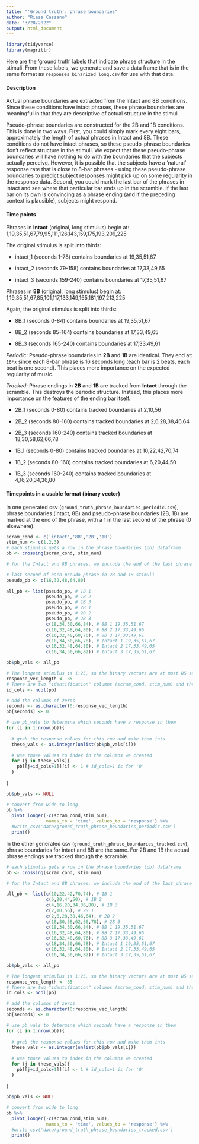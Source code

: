 ```yaml
---
title: "'Ground truth': phrase boundaries"
author: "Riesa Cassano"
date: "3/28/2022"
output: html_document
---
```


```r
library(tidyverse)
library(magrittr)
```

Here are the 'ground truth' labels that indicate phrase structure in the stimuli. From these labels, we generate and save a data frame that is in the same format as `responses_binarized_long.csv` for use with that data.

#### Description
Actual phrase boundaries are extracted from the Intact and 8B conditions. Since these conditions have intact phrases, these phrase boundaries are meaningful in that they are descriptive of actual structure in the stimuli. 

Pseudo-phrase boundaries are constructed for the 2B and 1B conditions. This is done in two ways. First, you could simply mark every eight bars, approximately the length of actual phrases in Intact and 8B. These conditions do not have intact phrases, so these pseudo-phrase boundaries don't reflect structure in the stimuli. We expect that these pseudo-phrase boundaries will have nothing to do with the boundaries that the subjects actually perceive. However, it is possible that the subjects have a 'natural' response rate that is close to 8-bar phrases - using these pseudo-phrase boundaries to predict subject responses might pick up on some regularity in the response data. Second, you could mark the last bar of the phrases in intact and see where that particular bar ends up in the scramble. If the last bar on its own is convincing as a phrase ending (and if the preceding context is plausible), subjects might respond.

#### Time points
Phrases in **Intact** (original, long stimulus) begin at:
1,19,35,51,67,79,95,111,126,143,159,175,193,209,225

The original stimulus is split into thirds:

* intact_1 (seconds 1-78) contains boundaries at 19,35,51,67

* intact_2 (seconds 79-158) contains boundaries at 17,33,49,65

* intact_3 (seconds 159-240) contains boundaries at 17,35,51,67


Phrases in **8B** (original, long stimulus) begin at:
1,19,35,51,67,85,101,117,133,149,165,181,197,213,225

Again, the original stimulus is split into thirds:

* 8B_1 (seconds 0-84) contains boundaries at 19,35,51,67

* 8B_2 (seconds 85-164) contains boundaries at 17,33,49,65

* 8B_3 (seconds 165-240) contains boundaries at 17,33,49,61


*Periodic:* Pseudo-phrase boundaries in **2B** and **1B** are identical. They end at: `16*x` since each 8-bar phrase is 16 seconds long (each bar is 2 beats, each beat is one second). This places more importance on the expected regularity of music.

*Tracked:* Phrase endings in **2B** and **1B** are tracked from **Intact** through the scramble. This destroys the periodic structure. Instead, this places more importance on the features of the ending bar itself.

* 2B_1 (seconds 0-80) contains tracked boundaries at 2,10,56

* 2B_2 (seconds 80-160) contains tracked boundaries at 2,6,28,38,46,64

* 2B_3 (seconds 160-240) contains tracked boundaries at 18,30,58,62,66,78

* 1B_1 (seconds 0-80) contains tracked boundaries at 10,22,42,70,74

* 1B_2 (seconds 80-160) contains tracked boundaries at 6,20,44,50

* 1B_3 (seconds 160-240) contains tracked boundaries at 4,16,20,34,36,80


#### Timepoints in a usable format (binary vector)
In one generated csv (`ground_truth_phrase_boundaries_periodic.csv`), phrase boundaries (intact, 8B) and pseudo-phrase boundaries (2B, 1B) are marked at the end of the phrase, with a 1 in the last second of the phrase (0 elsewhere).

```r
scram_cond <- c('intact','8B','2B','1B')
stim_num <- c(1,2,3)
# each stimulus gets a row in the phrase boundaries (pb) dataframe
pb <- crossing(scram_cond, stim_num)

# for the Intact and 8B phrases, we include the end of the last phrase of the stimuli, to make it more accurate with the padding at the end

# last second of each pseudo-phrase in 2B and 1B stimuli
pseudo_pb <- c(16,32,48,64,80)

all_pb <- list(pseudo_pb, # 1B 1
               pseudo_pb, # 1B 2
               pseudo_pb, # 1B 3
               pseudo_pb, # 2B 1
               pseudo_pb, # 2B 2
               pseudo_pb, # 2B 3
               c(18,34,50,66,84), # 8B 1 19,35,51,67
               c(16,32,48,64,80), # 8B 2 17,33,49,65 
               c(16,32,48,60,76), # 8B 3 17,33,49,61 
               c(18,34,50,66,78), # Intact 1 19,35,51,67
               c(16,32,48,64,80), # Intact 2 17,33,49,65
               c(16,34,50,66,82)) # Intact 3 17,35,51,67

pb$pb_vals <- all_pb

# The longest stimulus is 1:25, so the binary vectors are at most 85 seconds long.
response_vec_length <- 85
# There are two "identification" columns (scram_cond, stim_num) and then the data (pb_vals)
id_cols <- ncol(pb)

# add the columns of zeros
seconds <- as.character(0:response_vec_length)
pb[seconds] <- 0

# use pb_vals to determine which seconds have a response in them
for (i in 1:nrow(pb)){
  
  # grab the response values for this row and make them ints
  these_vals <- as.integer(unlist(pb$pb_vals[i]))
  
  # use those values to index in the columns we created
  for (j in these_vals){
    pb[[j+id_cols+1]][i] <- 1 # id_cols+1 is for '0'
  }
  
}

pb$pb_vals <- NULL

# convert from wide to long
pb %>%
  pivot_longer(-c(scram_cond,stim_num), 
               names_to = 'time', values_to = 'response') %>%
  #write_csv('data/ground_truth_phrase_boundaries_periodic.csv')
  print()

```

In the other generated csv (`ground_truth_phrase_boundaries_tracked.csv`), phrase boundaries for intact and 8B are the same. For 2B and 1B the actual phrase endings are tracked through the scramble. 

```r
# each stimulus gets a row in the phrase boundaries (pb) dataframe
pb <- crossing(scram_cond, stim_num)

# for the Intact and 8B phrases, we include the end of the last phrase of the stimuli, to make it more accurate with the padding at the end

all_pb <- list(c(10,22,42,70,74), # 1B 1
               c(6,20,44,50), # 1B 2
               c(4,16,20,34,36,80), # 1B 3
               c(2,10,56), # 2B 1
               c(2,6,28,38,46,64), # 2B 2
               c(18,30,58,62,66,78), # 2B 3
               c(18,34,50,66,84), # 8B 1 19,35,51,67
               c(16,32,48,64,80), # 8B 2 17,33,49,65 
               c(16,32,48,60,76), # 8B 3 17,33,49,61 
               c(18,34,50,66,78), # Intact 1 19,35,51,67
               c(16,32,48,64,80), # Intact 2 17,33,49,65
               c(16,34,50,66,82)) # Intact 3 17,35,51,67

pb$pb_vals <- all_pb

# The longest stimulus is 1:25, so the binary vectors are at most 85 seconds long.
response_vec_length <- 85
# There are two "identification" columns (scram_cond, stim_num) and then the data (pb_vals)
id_cols <- ncol(pb)

# add the columns of zeros
seconds <- as.character(0:response_vec_length)
pb[seconds] <- 0

# use pb_vals to determine which seconds have a response in them
for (i in 1:nrow(pb)){
  
  # grab the response values for this row and make them ints
  these_vals <- as.integer(unlist(pb$pb_vals[i]))
  
  # use those values to index in the columns we created
  for (j in these_vals){
    pb[[j+id_cols+1]][i] <- 1 # id_cols+1 is for '0'
  }
  
}

pb$pb_vals <- NULL

# convert from wide to long
pb %>%
  pivot_longer(-c(scram_cond,stim_num), 
               names_to = 'time', values_to = 'response') %>%
  #write_csv('data/ground_truth_phrase_boundaries_tracked.csv')
  print()

```